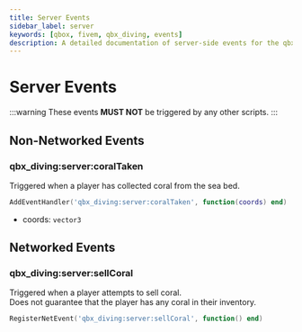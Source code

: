 ```yaml
---
title: Server Events
sidebar_label: server
keywords: [qbox, fivem, qbx_diving, events]
description: A detailed documentation of server-side events for the qbx_diving resource. This document outlines both non-networked and networked events related to diving activities, such as coral collection and selling mechanics. Each event includes its purpose, usage examples, and parameter specifications.
---
```


# Server Events

:::warning
  These events **MUST NOT** be triggered by any other scripts.
:::

## Non-Networked Events

### qbx_diving:server:coralTaken

Triggered when a player has collected coral from the sea bed.

```lua
AddEventHandler('qbx_diving:server:coralTaken', function(coords) end)
```

- coords: `vector3`

## Networked Events

### qbx_diving:server:sellCoral

Triggered when a player attempts to sell coral. \
Does not guarantee that the player has any coral in their inventory.

```lua
RegisterNetEvent('qbx_diving:server:sellCoral', function() end)
```